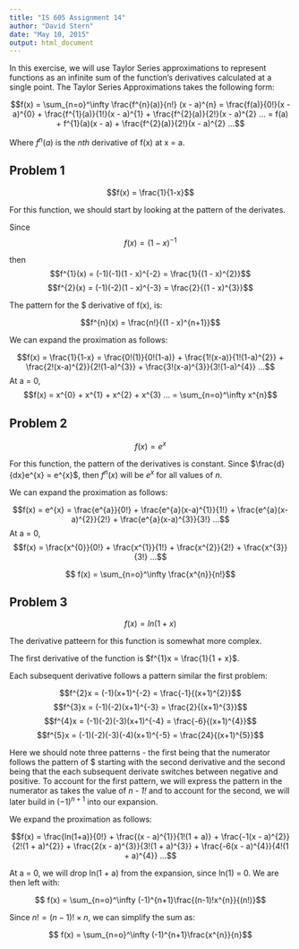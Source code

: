 ```yaml
---
title: "IS 605 Assignment 14"
author: "David Stern"
date: "May 10, 2015"
output: html_document
---
```


In this exercise, we will use Taylor Series approximations to represent functions as an infinite sum of the function's derivatives calculated at a single point. The Taylor Series Approximations takes the following form:

$$f(x) = \sum_{n=o}^\infty \frac{f^{n}(a)}{n!} (x - a)^{n} = \frac{f(a)}{0!}(x - a)^{0} + \frac{f^{1}(a)}{1!}(x - a)^{1} + \frac{f^{2}(a)}{2!}(x - a)^{2} ...  = f(a) + f^{1}(a)(x - a) + \frac{f^{2}(a)}{2!}(x - a)^{2} ...$$

Where $f^{n}(a)$ is the $\textit{nth}$ derivative of f(x) at x = a.

Problem 1 
---------

$$f(x) = \frac{1}{1-x}$$

For this function, we should start by looking at the pattern of the derivates. 

Since $$f(x) = (1 - x)^{-1}$$ 

then 
$$f^{1}(x) = (-1)(-1)(1 - x)^{-2} = \frac{1}{(1 - x)^{2}}$$ 
$$f^{2}(x) = (-1)(-2)(1 - x)^{-3} = \frac{2}{(1 - x)^{3}}$$ 

The pattern for the $\textit{nth} derivative of f(x), is:

$$f^{n}(x) = \frac{n!}{(1 - x)^{n+1}}$$

We can expand the proximation as follows:

$$f(x) = \frac{1}{1-x} = \frac{0!(1)}{0!(1-a)} + \frac{1!(x-a)}{1!(1-a)^{2}} + \frac{2!(x-a)^{2}}{2!(1-a)^{3}} + \frac{3!(x-a)^{3}}{3!(1-a)^{4}} ...$$
At a = 0, $$f(x) = x^{0} + x^{1} + x^{2} + x^{3} ... =  \sum_{n=o}^\infty x^{n}$$ 

Problem 2 
---------

$$f(x) = e^{x}$$

For this function, the pattern of the derivatives is constant. Since $\frac{d}{dx}e^{x} = e^{x}$, then $f^{n}(x)$ will be $e^{x}$ for all values of $\textit{n}$.

We can expand the proximation as follows:

$$f(x) = e^{x} = \frac{e^{a}}{0!} + \frac{e^{a}(x-a)^{1}}{1!} + \frac{e^{a}(x-a)^{2}}{2!} + \frac{e^{a}(x-a)^{3}}{3!} ...$$
At a = 0, $$f(x) = \frac{x^{0}}{0!} + \frac{x^{1}}{1!} + \frac{x^{2}}{2!} + \frac{x^{3}}{3!} ...$$ 

$$ f(x) = \sum_{n=o}^\infty \frac{x^{n}}{n!}$$

Problem 3 
---------

$$f(x) = ln(1 + x)$$

The derivative patteern for this function is somewhat more complex.

The first derivative of the function is $f^{1}x = \frac{1}{1 + x}$.

Each subsequent derivative follows a pattern similar the first problem:

$$f^{2}x = (-1)(x+1)^{-2} = \frac{-1}{(x+1)^{2}}$$
$$f^{3}x = (-1)(-2)(x+1)^{-3} = \frac{2}{(x+1)^{3}}$$
$$f^{4}x = (-1)(-2)(-3)(x+1)^{-4} = \frac{-6}{(x+1)^{4}}$$
$$f^{5}x = (-1)(-2)(-3)(-4)(x+1)^{-5} = \frac{24}{(x+1)^{5}}$$

Here we should note three patterns - the first being that the numerator follows the pattern of $\texit{n} starting with the second derivative and the second being that the each subsequent derivate switches between negative and positive. To account for the first pattern, we will express the pattern in the numerator as takes the value of $\textit{n - 1!}$ and to account for the second, we will later build in $(-1)^{n+1}$ into our expansion.

We expand the proximation as follows:

$$f(x) = \frac{ln(1+a)}{0!} + \frac{(x - a)^{1}}{1!(1 + a)} + \frac{-1(x - a)^{2}}{2!(1 + a)^{2}} + \frac{2(x - a)^{3}}{3!(1 + a)^{3}} + \frac{-6(x - a)^{4}}{4!(1 + a)^{4}} ...$$

At a = 0, we will drop ln(1 + a) from the expansion, since ln(1) = 0. We are then left with:

$$ f(x) = \sum_{n=o}^\infty (-1)^{n+1}\frac{(n-1)!x^{n}}{(n!)}$$

Since $n! = (n-1)! \times n$, we can simplify the sum as:

$$ f(x) = \sum_{n=o}^\infty (-1)^{n+1}\frac{x^{n}}{n}$$


